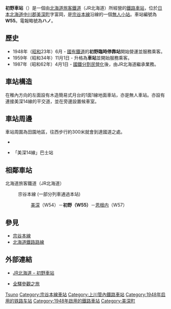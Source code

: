 {{noteTA
|T=zh-tw:初野車站;zh-hk:初野站;zh-cn:初野站;
|1=zh-tw:初野車站;zh-hk:初野站;zh-cn:初野站;
|2=zh-tw:美深車站;zh-hk:美深站;zh-cn:美深站;
|3=zh-tw:紋穗內車站;zh-hk:紋穗內站;zh-cn:纹穗内站;
}}
{{日本車站資訊
|公司色 = #2cb431
|文字色 = 
|站名 = 初野站
|圖片 = JR Soya-Main-Line Hatsuno Station Overall.jpg
|pxl = 250px
|圖片說明 = 车站全景（攝於2017年10月）
|日文原名 = 初野
|平假名 = はつの
|羅馬拼音 = Hatsuno
|副站名 = 
|前一站 =W54 [[美深站|美深]]
|前一站距離 = 3.6
|後一站距離 = 10.2
|後一站 = [[恩根内站|恩根内]] W57
|電報略號 = ハノ
|車站編號 = {{車站編號c|brown|W55}}
|停站路線數 = 
|所屬公司 = [[File:JR_logo_(hokkaido).svg|23px]][[北海道旅客鐵道|北海道旅客鐵道]]（JR北海道）
|所屬路線 = {{Color|#954a35|■}}[[宗谷本線|宗谷本線]]
|距離 = 101.9
|起點站 = [[旭川站|旭川]]
|所在地 = [[北海道|北海道]][[中川郡_(上川綜合振興局)|中川郡]][[美深町|美深町]]字富岡
|車站構造 = 地面車站
|月台配置 = 1面1線
|啟用年月日 = 1948年（昭和23年）6月
|廢站年月日 = 
|乘客人數 = 
|上下車人次 = 10
|統計年度 = 2014年
|轉車 = 
|備註 = [[無人車站|無人車站]]
|全寬備註 = 
}}

'''初野車站'''（{{jpn|j=初野駅|hg=はつのえき|rm=Hatsuno eki|f=y}}）是一個由[[北海道旅客鐵道|北海道旅客鐵道]]（JR北海道）所經營的[[鐵路車站|鐵路車站]]，位於[[日本|日本]][[北海道|北海道]][[中川郡_(上川綜合振興局)|中川郡]][[美深町|美深町]]字富岡，是[[宗谷本線|宗谷本線]]沿線的一個[[無人車站|無人小站]]。車站編號為'''W55'''。電報略號為'''ハノ'''。

== 歷史 ==
* 1948年（[[昭和|昭和]]23年）6月 - [[日本國有鐵道|國有鐵道]]的'''初野臨時停靠站'''開始營運並服務乘客。
* 1959年（昭和34年）11月1日 - 升格為'''車站'''並開始服務乘客。
* 1987年（昭和62年）4月1日 - [[國鐵分割民營化|國鐵分割民營化]]後，由JR北海道繼承業務。

== 車站構造 ==
在稚內方向的左面設有木造簡易式月台的1面1線地面車站，亦是無人車站。亦設有連接美深14線的平交道，並在旁邊設置候車室。

== 車站周邊 ==
車站周圍為田園地區，往西步行約300米就會到達國道之處。
* {{Link-ja|國道40號|国道40号}}
* {{Link-ja|名士巴士|名士バス}}「美深14線」巴士站

== 相鄰車站 ==
; 北海道旅客鐵道（JR北海道）
: {{Color|#954a35|■}}宗谷本線 (一部分列車通過本站)
:: [[美深站|美深]]（W54）－'''初野（W55）'''－[[恩根內站|恩根内]]（W57）
== 參見 ==
* [[宗谷本線|宗谷本線]]
* [[北海道鐵路路線|北海道鐵路路線]]

== 外部連結 ==
* {{ja}}[http://www.jrhokkaido.co.jp/network/station/station.html#4486 JR北海道 – 初野車站]{{Wayback|url=http://www.jrhokkaido.co.jp/network/station/station.html#4486 |date=20190202042725 }}
* {{ja}}[http://www.tsuchibuta.com/jr-hokkaido/souyaline/29hatsuno/29hatsuno.htm 全驛參觀之旅]{{Wayback|url=http://www.tsuchibuta.com/jr-hokkaido/souyaline/29hatsuno/29hatsuno.htm |date=20130615064117 }}

{{宗谷本線}}

{{DEFAULTSORT:Hatsuno-Eki}}
[[Category:日本鐵路車站_Ha|Tsuno]]
[[Category:宗谷本線車站|Category:宗谷本線車站]]
[[Category:上川管內鐵路車站|Category:上川管內鐵路車站]]
[[Category:1948年启用的铁路车站|Category:1948年启用的铁路车站]]
[[Category:1948年啟用的鐵路車站|Category:1948年啟用的鐵路車站]]
[[Category:美深町|Category:美深町]]